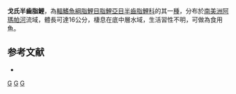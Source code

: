 {{Speciesbox
| taxon = Hemiodus goeldii
| status = NE
| status_system = IUCN3.1
| authority =  [[Steindachner|Steindachner]], 1908
| synonyms = *''Hemiodus goeldi''<br /><small>Steindachner, 1908</small>
}}
'''戈氏半齒脂鯉'''，為[[輻鰭魚綱|輻鰭魚綱]][[脂鯉目|脂鯉目]][[脂鯉亞目|脂鯉亞目]][[半齒脂鯉科|半齒脂鯉科]]的其一[[種|種]]，分布於[[南美洲|南美洲]][[阿瑪帕河|阿瑪帕河]]流域，體長可達16公分，棲息在底中層水域，生活習性不明，可做為食用魚。

==参考文献==
{{refbegin}}
*{{FishBase_species|genus=Hemiodus|species=goeldii |year=2013|month=10}}
{{refend}}
{{Taxonbar|from=Q5491865}}

[[Category:食用魚|G]]
[[Category:半齒脂鯉屬|G]]
[[Category:1908年描述的鱼类|G]]
{{Rayfinned-fish-stub}}